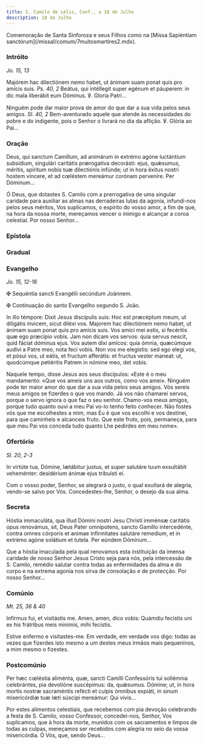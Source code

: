 ```yaml
---
title: S. Camilo de Lélis, Conf., a 18 de Julho
description: 18 de Julho
---
```


<aside>
  Comemoração de Santa Sinforoza e seus Filhos como na [Missa Sapiéntiam
  sanctórum](/missal/comum/7muitosmartires2.mdx).
</aside>

### Intróito

<em>Jo. 15, 13</em>

<div class="side-by-side not-content">

Majórem hac dilectiónem nemo habet, ut ánimam suam ponat quis pro amícis suis. <em>Ps. 40, 2</em> Beátus, qui intéllegit super egénum et páuperem: in dic mala liberábit eum Dóminus. ℣. Gloria Patri...

Ninguém pode dar maior prova de amor do que dar a sua vida pelos seus amigos. <em>Sl. 40, 2</em> Bem-aventurado aquele que atende às necessidades do pobre e do indigente, pois o Senhor o livrará no dia da aflição. ℣. Glória ao Pai...

</div>

### Oração

<div class="side-by-side not-content">

Deus, qui sanctum Camíllum, ad animárum in extrémo agóne luctántium subsídium, singulári caritátis prærogatíva decorásti: ejus, quǽsumus, méritis, spíritum nobis tuæ dilectiónis infúnde; ut in hora éxitus nostri hostem víncere, et ad cœléstem mereámur corónam perveníre. Per Dóminum...

Ó Deus, que dotastes S. Camilo com a prerrogativa de uma singular caridade para auxiliar as almas nas derradeiras lutas da agonia, infundi-nos pelos seus méritos, Vos suplicamos, o espírito do vosso amor, a fim de que, na hora da nossa morte, mereçamos vencer o inimigo e alcançar a coroa celestial. Por nosso Senhor...

</div>

### Epístola


<LinkCard
  href="/missal/pentecostes/2#epístola"
  title="Segundo Domingo depois de Pentecostes"
/>

### Gradual

<LinkCard
  href="/missal/comum/15confessoresnaopontifices2#gradual"
  title="Confessores não Pontífices - Missa Justus ut palma"
/>

### Evangelho

<em>Jo. 15, 12-16</em>

<div class="side-by-side not-content">

<span class="cross text-red-500">✠</span> Sequéntia sancti Evangélii secúndum Joánnem.

<span class="cross text-red-500">✠</span> Continuação do santo Evangelho segundo S. João.

In illo témpore: Dixit Jesus discípulis suis: Hoc est præcéptum meum, ut diligátis ínvicem, sicut diléxi vos. Majorem hac dilectiónem nemo habet, ut ánimam suam ponat quis pro amícis suis. Vos amíci mei estis, si fecéritis quæ ego præcípio vobis. Jam non dicam vos servos: quia servus nescit, quid fáciat dóminus ejus. Vos autem dixi amícos: quia ómnia, quæcúmque audívi a Patre meo, nota feci vobis. Non vos me elegístis: sed ego elegi vos, et pósui vos, ut eátís, et fructum afferátis: et fructus vester maneat: ut, quodcúmque petiéritis Patrem in nómine meo, det vobis.

Naquele tempo, disse Jesus aos seus discípulos: «Este é o meu mandamento: «Que vos ameis uns aos outros, como vos amei». Ninguém pode ter maior amor do que dar a sua vida pelos seus amigos. Vós sereis meus amigos se fizerdes o que vos mando. Já vos não chamarei servos, porque o servo ignora o que faz o seu senhor. Chamo-vos meus amigos, porque tudo quanto ouvi a meu Pai vo-lo tenho feito conhecer. Não fostes vós que me escolhestes a mim, mas Eu é que vos escolhi e vos destinei, para que caminheis e alcanceis fruto. Que este fruto, pois, permaneça, para que meu Pai vos conceda tudo quanto Lhe pedirdes em meu nome».

</div>

### Ofertório

<em>Sl. 20, 2-3</em>

<div class="side-by-side not-content">

In virtúte tua, Dómine, lætábitur justus, et super salutáre tuum exsultábit veheménter: desidérium ánimæ ejus tribuísti ei.

Com o vosso poder, Senhor, se alegrará o justo, o qual exultará de alegria, vendo-se salvo por Vós. Concedestes-lhe, Senhor, o desejo da sua alma.

</div>

### Secreta

<div class="side-by-side not-content">

Hóstia immaculáta, qua illud Dómini nostri Jesu Christi imménsæ caritátis opus renovámus, sit, Deus Pater omnípotens, sancto Gamíllo intercedénte, contra omnes córporis et animae infirmitates salutáre remedium, et in extrémo agóne solátium et tutela. Per eúndem Dóminum...

Que a hóstia imaculada pela qual renovamos esta instituição da imensa caridade de nosso Senhor Jesus Cristo seja para nós, pela intercessão de S. Camilo, remédio salutar contra todas as enfermidades da alma e do corpo e na extrema agonia nos sirva de consolação e de protecção. Por nosso Senhor...

</div>

### Comúnio

<em>Mt. 25, 36 & 40</em>

<div class="side-by-side not-content">

Infírmus fui, et visitástis me. Amen, amen, dico vobis: Quámdiu fecístis uni ex his frátribus meis minimis, mihi fecístis.

Estive enfermo e visitastes-me. Em verdade, em verdade vos digo: todas as vezes que fizerdes isto mesmo a um destes meus irmãos mais pequeninos, a mim mesmo o fizestes.

</div>

### Postcomúnio

<div class="side-by-side not-content">

Per hæc cœléstia aliménta, quæ, sancti Camílli Confessóris tui sollémnia celebrántes, pia devotióne suscépimus: da, quǽsumus. Dómine; ut, in hora mortis nostræ sacraméntis refécti et culpis ómnibus expiáti, in sinum misericórdiæ tuæ læti súscipi mereámur: Qui vivis...

Por estes alimentos celestiais, que recebemos com pia devoção celebrando a festa de S. Camilo, vosso Confessor, concedei-nos, Senhor, Vos suplicamos, que à hora da morte, munidos com os sacramentos e limpos de todas as culpas, mereçamos ser recebidos com alegria no seio da vossa misericórdia. Ó Vós, que, sendo Deus...

</div>
